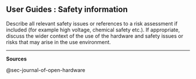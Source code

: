 ## User Guides : Safety information {#sec-user-guides-safety-information}

Describe all relevant safety issues or references to a risk assessment if included (for example high voltage, chemical safety etc.). If appropriate, discuss the wider context of the use of the hardware and safety issues or risks that may arise in the use environment.

------------------------------------------------------------------------

**Sources**

@sec-journal-of-open-hardware